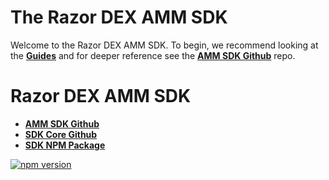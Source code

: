 # The Razor DEX AMM SDK

Welcome to the Razor DEX AMM SDK. To begin, we recommend looking at the [**Guides**](/docs/sdks/amm/guides/quick-start) 
and for deeper reference see the [**AMM SDK Github**](https://github.com/razorlabsorg/razor-dex-sdk/blob/master/packages/amm-sdk) repo.


# Razor DEX AMM SDK

- [**AMM SDK Github**](https://github.com/razorlabsorg/razor-dex-sdk/blob/master/packages/amm-sdk)
- [**SDK Core Github**](https://github.com/razorlabsorg/razor-dex-sdk/blob/master/packages/core-sdk)
- [**SDK NPM Package**](https://www.npmjs.com/package/@razorlabs/amm-sdk)

[![npm version](https://img.shields.io/npm/v/@razorlabs/amm-sdk/latest.svg)](https://www.npmjs.com/package/@razorlabs/amm-sdk/v/latest)